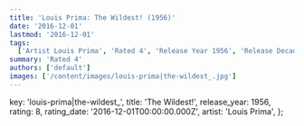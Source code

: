 ```yaml
---
title: 'Louis Prima: The Wildest! (1956)'
date: '2016-12-01'
lastmod: '2016-12-01'
tags:
  ['Artist Louis Prima', 'Rated 4', 'Release Year 1956', 'Release Decade 1950']
summary: 'Rated 4'
authors: ['default']
images: ['/content/images/louis-prima|the-wildest_.jpg']
---
```


  key: 'louis-prima|the-wildest_',
  title: 'The Wildest!',
  release_year: 1956,
  rating: 8,
  rating_date: '2016-12-01T00:00:00.000Z',
  artist: 'Louis Prima',
};

<MusicRating data={data} />
